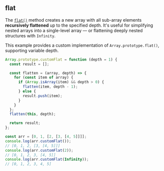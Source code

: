 
## flat

The [`flat()`](https://developer.mozilla.org/en-US/docs/Web/JavaScript/Reference/Global_Objects/Array/flat)
method creates a new array with all sub-array elements **recursively flattened** up to the specified depth.
It's useful for simplifying nested arrays into a single-level array — or flattening deeply nested structures with `Infinity`.

This example provides a custom implementation of `Array.prototype.flat()`, supporting variable depth.

```js
Array.prototype.customFlat = function (depth = 1) {
  const result = [];

  const flatten = (array, depth) => {
    for (const item of array) {
      if (Array.isArray(item) && depth > 0) {
        flatten(item, depth - 1);
      } else {
        result.push(item);
      }
    }
  };
  flatten(this, depth);

  return result;
};

const arr = [0, 1, [2, [3, [4, 5]]]];
console.log(arr.customFlat());
// [0, 1, 2, [3, [4, 5]]]
console.log(arr.customFlat(2));
// [0, 1, 2, 3, [4, 5]]
console.log(arr.customFlat(Infinity));
// [0, 1, 2, 3, 4, 5]
```
